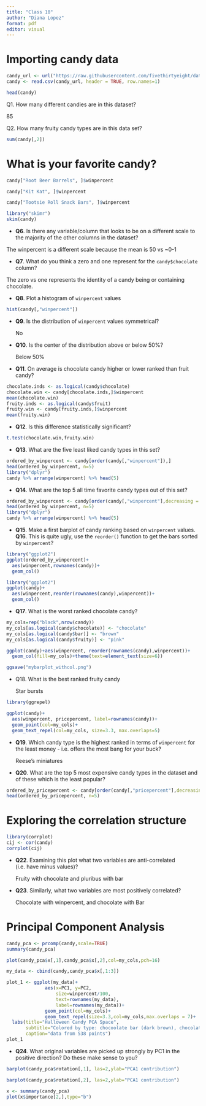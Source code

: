 ```yaml
---
title: "Class 10"
author: "Diana Lopez"
format: pdf
editor: visual
---
```


# Importing candy data

```r
candy_url <- url("https://raw.githubusercontent.com/fivethirtyeight/data/master/candy-power-ranking/candy-data.csv")
candy <- read.csv(candy_url, header = TRUE, row.names=1)

head(candy)
```

Q1. How many different candies are in this dataset?

85

Q2. How many fruity candy types are in this data set?

```r
sum(candy[,2])
```

# What is your favorite candy?

```r
candy["Root Beer Barrels", ]$winpercent

candy["Kit Kat", ]$winpercent

candy["Tootsie Roll Snack Bars", ]$winpercent
```

```r
library("skimr")
skim(candy)
```

-   **Q6**. Is there any variable/column that looks to be on a different scale to the majority of the other columns in the dataset?

The winpercent is a different scale because the mean is 50 vs \~0-1

-   **Q7**. What do you think a zero and one represent for the `candy$chocolate` column?

The zero vs one represents the identity of a candy being or containing chocolate.

-   **Q8**. Plot a histogram of `winpercent` values

```r
hist(candy[,"winpercent"])
```

-   **Q9**. Is the distribution of `winpercent` values symmetrical?

    No

```{=html}
<!-- -->
```
-   **Q10**. Is the center of the distribution above or below 50%?

    Below 50%

```{=html}
<!-- -->
```
-   **Q11**. On average is chocolate candy higher or lower ranked than fruit candy?

```r
chocolate.inds <- as.logical(candy$chocolate)
chocolate.win <- candy[chocolate.inds,]$winpercent
mean(chocolate.win)
fruity.inds <- as.logical(candy$fruit)
fruity.win <- candy[fruity.inds,]$winpercent
mean(fruity.win)
```

-   **Q12**. Is this difference statistically significant?

```r
t.test(chocolate.win,fruity.win)
```

-   **Q13**. What are the five least liked candy types in this set?

```r
ordered_by_winpercent <- candy[order(candy[,"winpercent"]),]
head(ordered_by_winpercent, n=5)
library("dplyr")
candy %>% arrange(winpercent) %>% head(5)
```

-   **Q14**. What are the top 5 all time favorite candy types out of this set?

```r
ordered_by_winpercent <- candy[order(candy[,"winpercent"],decreasing = TRUE),]
head(ordered_by_winpercent, n=5)
library("dplyr")
candy %>% arrange(winpercent) %>% head(5)
```

-   **Q15**. Make a first barplot of candy ranking based on `winpercent` values. **Q16**. This is quite ugly, use the `reorder()` function to get the bars sorted by `winpercent`?

```r
library("ggplot2")
ggplot(ordered_by_winpercent)+
  aes(winpercent,rownames(candy))+
  geom_col()
```

```r
library("ggplot2")
ggplot(candy)+
  aes(winpercent,reorder(rownames(candy),winpercent))+
  geom_col()
```

-   **Q17**. What is the worst ranked chocolate candy?

```r
my_cols=rep("black",nrow(candy))
my_cols[as.logical(candy$chocolate)] <- "chocolate"
my_cols[as.logical(candy$bar)] <- "brown"
my_cols[as.logical(candy$fruity)] <- "pink"
```

```r
ggplot(candy)+aes(winpercent, reorder(rownames(candy),winpercent))+
  geom_col(fill=my_cols)+theme(text=element_text(size=6))

ggsave("mybarplot_withcol.png")
```

-   Q18. What is the best ranked fruity candy

    Star bursts

```r
library(ggrepel)

ggplot(candy)+
  aes(winpercent, pricepercent, label=rownames(candy))+
  geom_point(col=my_cols)+
  geom_text_repel(col=my_cols, size=3.3, max.overlaps=5)
```

-   **Q19**. Which candy type is the highest ranked in terms of `winpercent` for the least money - i.e. offers the most bang for your buck?

    Reese's miniatures

```{=html}
<!-- -->
```
-   **Q20**. What are the top 5 most expensive candy types in the dataset and of these which is the least popular?

```r
ordered_by_pricepercent <- candy[order(candy[,"pricepercent"],decreasing = TRUE),]
head(ordered_by_pricepercent, n=5)
```

# Exploring the correlation structure

```r
library(corrplot)
cij <- cor(candy)
corrplot(cij)
```

-   **Q22**. Examining this plot what two variables are anti-correlated (i.e. have minus values)?

    Fruity with chocolate and pluribus with bar

```{=html}
<!-- -->
```
-   **Q23**. Similarly, what two variables are most positively correlated?

    Chocolate with winpercent, and chocolate with Bar

# Principal Component Analysis

```r
candy_pca <- prcomp(candy,scale=TRUE)
summary(candy_pca)
```

```r
plot(candy_pca$x[,1],candy_pca$x[,2],col=my_cols,pch=16)
```

```r
my_data <- cbind(candy,candy_pca$x[,1:3])
```

```r
plot_1 <- ggplot(my_data)+
              aes(x=PC1, y=PC2,
                  size=winpercent/100,
                  text=rownames(my_data),
                  label=rownames(my_data))+
              geom_point(col=my_cols)+
              geom_text_repel(size=3.3,col=my_cols,max.overlaps = 7)+
  labs(title="Halloween Candy PCA Space",
       subtitle="Colored by type: chocoolate bar (dark brown), chocolate other (light brown), fruity (pink)",
       caption="data from 538 points")
plot_1
```

-   **Q24**. What original variables are picked up strongly by PC1 in the positive direction? Do these make sense to you?

```r
barplot(candy_pca$rotation[,1], las=2,ylab="PCA1 contribution")
```

```r
barplot(candy_pca$rotation[,2], las=2,ylab="PCA1 contribution")
```

```r

x <- summary(candy_pca)
plot(x$importance[2,],type="b")
```
